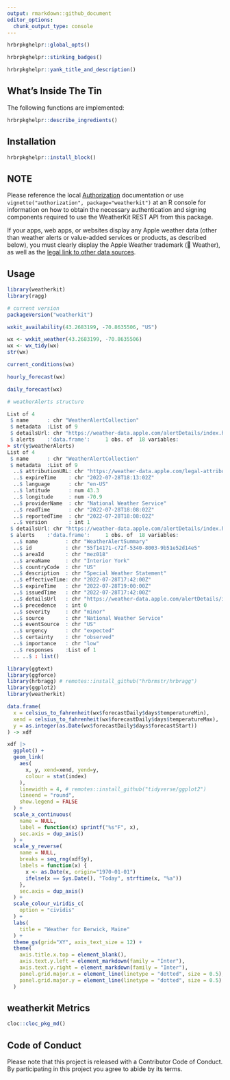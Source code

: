 ```yaml
---
output: rmarkdown::github_document
editor_options: 
  chunk_output_type: console
---
```

```r
hrbrpkghelpr::global_opts()
```

```r
hrbrpkghelpr::stinking_badges()
```

```r
hrbrpkghelpr::yank_title_and_description()
```

## What's Inside The Tin

The following functions are implemented:

```r
hrbrpkghelpr::describe_ingredients()
```

## Installation

```r
hrbrpkghelpr::install_block()
```

## NOTE

Please reference the local [Authorization](authorization.md) documentation or use `vignette("authorization", package="weatherkit")` at an R console for information on how to obtain the necessary authentication and signing components required to use the WeatherKit REST API from this package.

If your apps, web apps, or websites display any Apple weather data (other than weather alerts or value-added services or products, as described below), you must clearly display the Apple Weather trademark ( Weather), as well as the [legal link to other data sources](https://weatherkit.apple.com/legal-attribution.html).

## Usage

```r
library(weatherkit)
library(ragg)

# current version
packageVersion("weatherkit")

```

```r
wxkit_availability(43.2683199, -70.8635506, "US")
```

```r
wx <- wxkit_weather(43.2683199, -70.8635506)
wx <- wx_tidy(wx)
str(wx)
```

```r
current_conditions(wx)
```

```r
hourly_forecast(wx)
```

```r
daily_forecast(wx)
```

```r
# weatherAlerts structure

List of 4
 $ name      : chr "WeatherAlertCollection"
 $ metadata  :List of 9
 $ detailsUrl: chr "https://weather-data.apple.com/alertDetails/index.html?ids=55f14171-c72f-5340-8003-9b51e52d14e5&lang=en-US&time"| __truncated__
 $ alerts    :'data.frame':     1 obs. of  18 variables:
> str(y$weatherAlerts)
List of 4
 $ name      : chr "WeatherAlertCollection"
 $ metadata  :List of 9
  ..$ attributionURL: chr "https://weather-data.apple.com/legal-attribution.html"
  ..$ expireTime    : chr "2022-07-28T18:13:02Z"
  ..$ language      : chr "en-US"
  ..$ latitude      : num 43.3
  ..$ longitude     : num -70.9
  ..$ providerName  : chr "National Weather Service"
  ..$ readTime      : chr "2022-07-28T18:08:02Z"
  ..$ reportedTime  : chr "2022-07-28T18:08:02Z"
  ..$ version       : int 1
 $ detailsUrl: chr "https://weather-data.apple.com/alertDetails/index.html?ids=55f14171-c72f-5340-8003-9b51e52d14e5&lang=en-US&time"| __truncated__
 $ alerts    :'data.frame':     1 obs. of  18 variables:
  ..$ name         : chr "WeatherAlertSummary"
  ..$ id           : chr "55f14171-c72f-5340-8003-9b51e52d14e5"
  ..$ areaId       : chr "mez018"
  ..$ areaName     : chr "Interior York"
  ..$ countryCode  : chr "US"
  ..$ description  : chr "Special Weather Statement"
  ..$ effectiveTime: chr "2022-07-28T17:42:00Z"
  ..$ expireTime   : chr "2022-07-28T19:00:00Z"
  ..$ issuedTime   : chr "2022-07-28T17:42:00Z"
  ..$ detailsUrl   : chr "https://weather-data.apple.com/alertDetails/index.html?ids=55f14171-c72f-5340-8003-9b51e52d14e5&lang=en-US&time"| __truncated__
  ..$ precedence   : int 0
  ..$ severity     : chr "minor"
  ..$ source       : chr "National Weather Service"
  ..$ eventSource  : chr "US"
  ..$ urgency      : chr "expected"
  ..$ certainty    : chr "observed"
  ..$ importance   : chr "low"
  ..$ responses    :List of 1
  .. ..$ : list()
```

```r
library(ggtext)
library(ggforce)
library(hrbragg) # remotes::install_github("hrbrmstr/hrbragg")
library(ggplot2)
library(weatherkit)

data.frame(
  x = celsius_to_fahrenheit(wx$forecastDaily$days$temperatureMin),
  xend = celsius_to_fahrenheit(wx$forecastDaily$days$temperatureMax),
  y = as.integer(as.Date(wx$forecastDaily$days$forecastStart))
) -> xdf

xdf |>
  ggplot() +
  geom_link(
    aes(
      x, y, xend=xend, yend=y,
      colour = stat(index)
    ),
    linewidth = 4, # remotes::install_github("tidyverse/ggplot2")
    lineend = "round",
    show.legend = FALSE
  ) +
  scale_x_continuous(
    name = NULL,
    label = function(x) sprintf("%s°F", x),
    sec.axis = dup_axis()
  ) +
  scale_y_reverse(
    name = NULL,
    breaks = seq_rng(xdf$y),
    labels = function(x) {
      x <- as.Date(x, origin="1970-01-01")
      ifelse(x == Sys.Date(), "Today", strftime(x, "%a"))
    },
    sec.axis = dup_axis()
  ) +
  scale_colour_viridis_c(
    option = "cividis"
  ) +
  labs(
    title = "Weather for Berwick, Maine"
  ) +
  theme_gs(grid="XY", axis_text_size = 12) +
  theme(
    axis.title.x.top = element_blank(),
    axis.text.y.left = element_markdown(family = "Inter"),
    axis.text.y.right = element_markdown(family = "Inter"),
    panel.grid.major.x = element_line(linetype = "dotted", size = 0.5),
    panel.grid.major.y = element_line(linetype = "dotted", size = 0.5)
  )
```

## weatherkit Metrics

```r
cloc::cloc_pkg_md()
```

## Code of Conduct

Please note that this project is released with a Contributor Code of Conduct. 
By participating in this project you agree to abide by its terms.
